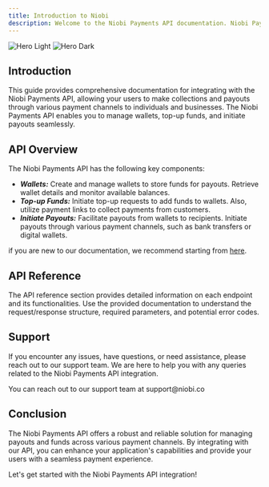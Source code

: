 ```yaml
---
title: Introduction to Niobi
description: Welcome to the Niobi Payments API documentation. Niobi Payments is a collection of APIs that lets you manage collection, hold value and make payouts on behalf of your customers to a variety of channels across east Africa.To read more about our mission and who we are, please visit https://www.niobi.co.
---
```


<img
  className="block dark:hidden"
  src="/images/hero.png"
  alt="Hero Light"
/>
<img
  className="hidden dark:block"
  src="/images/hero.png"
  alt="Hero Dark"
/>

## Introduction

 This guide provides comprehensive documentation for integrating with the Niobi Payments API, allowing your users to make collections and payouts through various payment channels to individuals and businesses. The Niobi Payments API enables you to manage wallets, top-up funds, and initiate payouts seamlessly.

## API Overview

The Niobi Payments API has the following key components:

- ***Wallets:*** Create and manage wallets to store funds for payouts. Retrieve wallet details and monitor available balances. 
- ***Top-up Funds:*** Initiate top-up requests to add funds to wallets. Also, utilize payment links to collect payments from customers. 
- ***Initiate Payouts:*** Facilitate payouts from wallets to recipients. Initiate payouts through various payment channels, such as bank transfers or digital wallets.


if you are new to our documentation, we recommend starting from [here](docs.niobi.co/quickstart).


## API Reference

The API reference section provides detailed information on each endpoint and its functionalities. Use the provided documentation to understand the request/response structure, required parameters, and potential error codes.

## Support

If you encounter any issues, have questions, or need assistance, please reach out to our support team. We are here to help you with any queries related to the Niobi Payments API integration.

<Note>
You can reach out to our support team at support@niobi.co
</Note>

## Conclusion

The Niobi Payments API offers a robust and reliable solution for managing payouts and funds across various payment channels. By integrating with our API, you can enhance your application's capabilities and provide your users with a seamless payment experience.

Let's get started with the Niobi Payments API integration!

